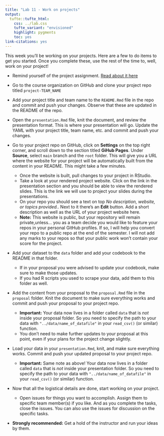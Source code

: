 ```yaml
---
title: "Lab 11 - Work on projects"
output: 
  tufte::tufte_html:
    css: ../lab.css
    tufte_variant: "envisioned"
    highlight: pygments
    toc: yes
link-citations: yes
---
```


This week you'll be working on your projects.
Here are a few to do items to get you started.
Once you complete these, use the rest of the time to, well, work on your project!

-   Remind yourself of the project assignment. [Read about it here](https://comm-113-2021a.github.io/Slides/project/project.html)

-   Go to the course organization on GitHub and clone your project repo titled `project-TEAM_NAME`

-   Add your project title and team name to the `README.Rmd` file in the repo and commit and push your changes.
    Observe that these are updated in the README of the repo.

-   Open the `presentation.Rmd` file, knit the document, and review the presentation format.
    This is where your presentation will go.
    Update the YAML with your project title, team name, etc. and commit and push your changes.

-   Go to your project repo on GitHub, click on **Settings** on the top right corner, and scroll down to the section titled **GiHub Pages**.
    Under **Source**, select `main` branch and the `root` folder.
    This will give you a URL where the website for your project will be automatically built from the content in your README.
    This might take a few minutes.

    -   Once the website is built, pull changes to your project in RStudio.
    -   Take a look at your rendered project website. Click on the link in the presentation section and you should be able to view the rendered slides. This is the link we will use to project your slides during the presentations.
    -   On your repo you should see a text on top *No description, website, or topics provided.*. Next to it there's an **Edit** button. Add a short description as well as the URL of your project website here.
    -   **Note:** This website is public, but your repository will remain private,unless... you as a team decide you would like to feature your repos in your personal GitHub profiles. If so, I will help you convert your repo to a public repo at the end of the semester. I will not add any marks to your repos so that your public work won't contain your score for the project.

-   Add your dataset to the `data` folder and add your codebook to the README in that folder.

    -   If in your proposal you were advised to update your codebook, make sure to make those updates.
    -   If you had R scripts you used to scrape your data, add them to this folder as well.

-   Add the content from your proposal to the `proposal.Rmd` file in the `proposal` folder.
    Knit the document to make sure everything works and commit and push your proposal to your project repo.

    -   **Important:** Your data now lives in a folder called `data` that is *not* inside your proposal folder. So you need to specify the path to your data with `"../data/name_of_datafile"` in your `read_csv()` (or similar) function.
    -   You don't need to make further updates to your proposal at this point, even if your plans for the project change slightly.

-   Load your data in your `presentation.Rmd`, knit, and make sure everything works.
    Commit and push your updated proposal to your project repo.

    -   **Important:** Same note as above! Your data now lives in a folder called `data` that is *not* inside your presentation folder. So you need to specify the path to your data with `"../data/name_of_datafile"` in your `read_csv()` (or similar) function.

-   Now that all the logistical details are done, start working on your project.

    -   Open issues for things you want to accomplish. Assign them to specific team member(s) if you like. And as you complete the tasks, close the issues. You can also use the issues for discussion on the specific tasks.

-   **Strongly recommended:** Get a hold of the instructor and run your ideas by them.
